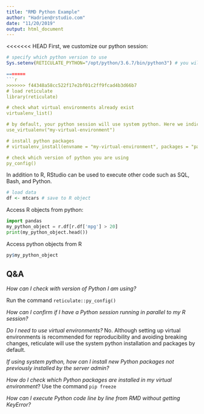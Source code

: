 ```yaml
---
title: "RMD Python Example"
author: "Hadrien@rstudio.com"
date: "11/20/2019"
output: html_document
---
```


<<<<<<< HEAD
First, we customize our python session:

```r

# specify which python version to use
Sys.setenv(RETICULATE_PYTHON="/opt/python/3.6.7/bin/python3") # you will need to restart R for this to take effect

=======
```r
 
>>>>>>> f44348a58cc522f17e2bf01c2ff9fcad4b3d66b7
# load reticulate
library(reticulate)

# check what virtual environments already exist
virtualenv_list()

# by default, your python session will use system python. Here we indicate which virtual environment to use for this project
use_virtualenv("my-virtual-environment")

# install python packages
# virtualenv_install(envname = "my-virtual-environment", packages = "pandas")	

# check which version of python you are using
py_config()


```

In addition to R, RStudio can be used to execute other code such as SQL, Bash, and Python.
```r
# load data
df <- mtcars # save to R object
```

Access R objects from python:

```python
import pandas
my_python_object = r.df[r.df['mpg'] > 20]
print(my_python_object.head())
```



Access python objects from R
```r
py$my_python_object
```



## Q&A 

_How can I check with version of Python I am using?_ 

Run the command `reticulate::py_config()`

_How can I confirm if I have a Python session running in parallel to my R session?_ 

_Do I need to use virtual environments?_ 
No. Although setting up virtual environments is recommended for reproducibility and avoiding breaking changes, reticulate will use the system python installation and packages by default.

_If using system python, how can I install new Python packages not previously installed by the server admin?_

_How do I check which Python packages are installed in my virtual environment_?
Use the command `pip freeze`

_How can I execute Python code line by line from RMD without getting KeyError?_